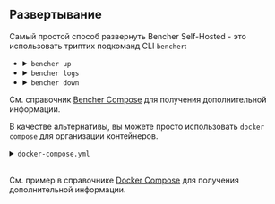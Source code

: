 
## Развертывание

Самый простой способ развернуть Bencher Self-Hosted - это использовать триптих подкоманд CLI `bencher`:

<ul>
  <li>
    <details>
      <summary><code>bencher up</code></summary>
      <br />
      <div class="box">
        <BencherUp />
      </div>
    </details>
  </li>
  <li>
    <details>
      <summary><code>bencher logs</code></summary>
      <br />
      <div class="box">
        <BencherLogs />
      </div>
    </details>
  </li>
  <li>
    <details>
      <summary><code>bencher down</code></summary>
      <br />
      <div class="box">
        <BencherDown />
      </div>
    </details>
  </li>
</ul>

См. справочник [Bencher Compose][bencher compose] для получения дополнительной информации.

[bencher compose]: /ru/docs/reference/bencher-compose/

В качестве альтернативы, вы можете просто использовать `docker compose` для организации контейнеров.

<details>
  <summary><code>docker-compose.yml</code></summary>
  <br />
  <div class="box">
    <DockerCompose />
  </div>
</details>

<br />

См. пример в справочнике [Docker Compose][docker compose] для получения дополнительной информации.

[docker compose]: /ru/docs/reference/bencher-compose/#docker-compose
